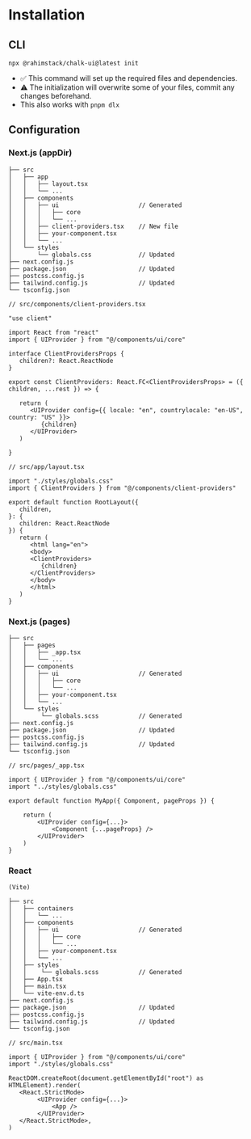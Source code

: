 # Installation

## CLI

```shell
npx @rahimstack/chalk-ui@latest init
```

- ✅ This command will set up the required files and dependencies.
- ⚠️ The initialization will overwrite some of your files, commit any changes beforehand.
- This also works with `pnpm dlx`


## Configuration

### Next.js (appDir)

```text
├── src
│   ├── app
│   │   ├── layout.tsx
│   │   └── ...
│   ├── components
│   │   ├── ui                      // Generated
│   │   │   ├── core
│   │   │   └── ...
│   │   ├── client-providers.tsx    // New file
│   │   ├── your-component.tsx
│   │   └── ...
│   └── styles
│       └── globals.css             // Updated
├── next.config.js
├── package.json                    // Updated
├── postcss.config.js
├── tailwind.config.js              // Updated
└── tsconfig.json
```

```tsx {8-20,24-25,35,37}
// src/components/client-providers.tsx

"use client"

import React from "react"
import { UIProvider } from "@/components/ui/core"

interface ClientProvidersProps {
   children?: React.ReactNode
}

export const ClientProviders: React.FC<ClientProvidersProps> = ({ children, ...rest }) => {

   return (
      <UIProvider config={{ locale: "en", countrylocale: "en-US", country: "US" }}>
         {children}
      </UIProvider>
   )

}

// src/app/layout.tsx

import "./styles/globals.css"
import { ClientProviders } from "@/components/client-providers"

export default function RootLayout({
   children,
}: {
   children: React.ReactNode
}) {
   return (
      <html lang="en">
      <body>
      <ClientProviders>
         {children}
      </ClientProviders>
      </body>
      </html>
   )
}
```

### Next.js (pages)

```text
├── src
│   ├── pages
│   │   ├── _app.tsx
│   │   └── ...
│   ├── components
│   │   ├── ui                      // Generated
│   │   │   ├── core
│   │   │   └── ...
│   │   ├── your-component.tsx
│   │   └── ...
│   └── styles
│        └── globals.scss           // Generated
├── next.config.js
├── package.json                    // Updated
├── postcss.config.js
├── tailwind.config.js              // Updated
└── tsconfig.json
```

```tsx
// src/pages/_app.tsx

import { UIProvider } from "@/components/ui/core"
import "../styles/globals.css"

export default function MyApp({ Component, pageProps }) {

    return (
        <UIProvider config={...}>
            <Component {...pageProps} />
        </UIProvider>
    )
}
```

### React

```text
(Vite)

├── src
│   ├── containers
│   │   └── ...
│   ├── components
│   │   ├── ui                      // Generated
│   │   │   ├── core
│   │   │   └── ...
│   │   ├── your-component.tsx
│   │   └── ...
│   ├── styles
│   │    └── globals.scss           // Generated
│   ├── App.tsx
│   ├── main.tsx
│   └── vite-env.d.ts
├── next.config.js
├── package.json                    // Updated
├── postcss.config.js
├── tailwind.config.js              // Updated
└── tsconfig.json
```

```tsx
// src/main.tsx

import { UIProvider } from "@/components/ui/core"
import "./styles/globals.css"

ReactDOM.createRoot(document.getElementById("root") as HTMLElement).render(
   <React.StrictMode>
        <UIProvider config={...}>
            <App />
        </UIProvider>
   </React.StrictMode>,
)
```
